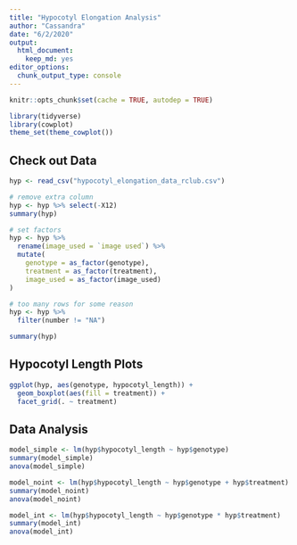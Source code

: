 ```yaml
---
title: "Hypocotyl Elongation Analysis"
author: "Cassandra"
date: "6/2/2020"
output: 
  html_document: 
    keep_md: yes
editor_options: 
  chunk_output_type: console
---
```


```r
knitr::opts_chunk$set(cache = TRUE, autodep = TRUE)
```

```r
library(tidyverse)
library(cowplot) 
theme_set(theme_cowplot())
```

## Check out Data 

```r
hyp <- read_csv("hypocotyl_elongation_data_rclub.csv")

# remove extra column
hyp <- hyp %>% select(-X12)
summary(hyp)

# set factors
hyp <- hyp %>% 
  rename(image_used = `image used`) %>% 
  mutate(
    genotype = as_factor(genotype),
    treatment = as_factor(treatment),
    image_used = as_factor(image_used)
)

# too many rows for some reason 
hyp <- hyp %>% 
  filter(number != "NA")

summary(hyp)
```

## Hypocotyl Length Plots

```r
ggplot(hyp, aes(genotype, hypocotyl_length)) + 
  geom_boxplot(aes(fill = treatment)) + 
  facet_grid(. ~ treatment)
```

## Data Analysis 

```r
model_simple <- lm(hyp$hypocotyl_length ~ hyp$genotype)
summary(model_simple)
anova(model_simple)

model_noint <- lm(hyp$hypocotyl_length ~ hyp$genotype + hyp$treatment)
summary(model_noint)
anova(model_noint)

model_int <- lm(hyp$hypocotyl_length ~ hyp$genotype * hyp$treatment)
summary(model_int)
anova(model_int)
```

